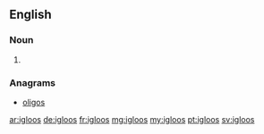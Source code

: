 ==English==

===Noun===
{{head|en|plural}}

# {{plural of|igloo|lang=en}}

===Anagrams===
* [[oligos#English|oligos]]

[[ar:igloos]]
[[de:igloos]]
[[fr:igloos]]
[[mg:igloos]]
[[my:igloos]]
[[pt:igloos]]
[[sv:igloos]]